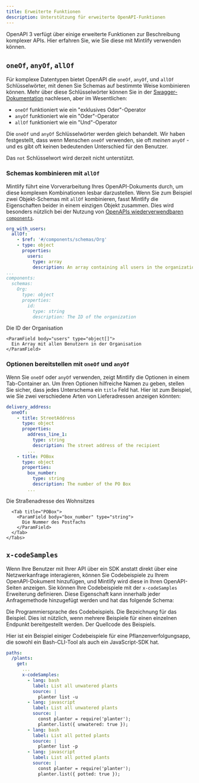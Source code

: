 ```yaml
---
title: Erweiterte Funktionen
description: Unterstützung für erweiterte OpenAPI-Funktionen
---
```


OpenAPI 3 verfügt über einige erweiterte Funktionen zur Beschreibung komplexer APIs. Hier erfahren Sie, wie Sie diese mit Mintlify verwenden können.

## `oneOf`, `anyOf`, `allOf`

Für komplexe Datentypen bietet OpenAPI die `oneOf`, `anyOf`, und `allOf` Schlüsselwörter, mit denen Sie Schemas auf bestimmte Weise kombinieren können. Mehr über diese Schlüsselwörter können Sie in der [Swagger-Dokumentation](https://swagger.io/docs/specification/data-models/oneof-anyof-allof-not/) nachlesen, aber im Wesentlichen:

* `oneOf` funktioniert wie ein "exklusives Oder"-Operator
* `anyOf` funktioniert wie ein "Oder"-Operator
* `allOf` funktioniert wie ein "Und"-Operator

<Warning>Die `oneOf` und `anyOf` Schlüsselwörter werden gleich behandelt. Wir haben festgestellt, dass wenn Menschen `oneOf` verwenden, sie oft *meinen* `anyOf` - und es gibt oft keinen bedeutenden Unterschied für den Benutzer.</Warning>

<Info>Das `not` Schlüsselwort wird derzeit nicht unterstützt.</Info>

### Schemas kombinieren mit `allOf`

Mintlify führt eine Vorverarbeitung Ihres OpenAPI-Dokuments durch, um diese komplexen Kombinationen lesbar darzustellen. Wenn Sie zum Beispiel zwei Objekt-Schemas mit `allOf` kombinieren, fasst Mintlify die Eigenschaften beider in einem einzigen Objekt zusammen. Dies wird besonders nützlich bei der Nutzung von [OpenAPIs wiederverwendbaren `components`](https://swagger.io/docs/specification/components/).

```yaml
org_with_users:
  allOf:
    - $ref: '#/components/schemas/Org'
    - type: object
      properties:
        users:
          type: array
          description: An array containing all users in the organization
...
components:
  schemas:
    Org:
      type: object
      properties:
        id:
          type: string
          description: The ID of the organization
```

<ParamField body="org_with_users" type="object">
  <Expandable>
    <ParamField body="id" type="string">
      Die ID der Organisation
    </ParamField>

    <ParamField body="users" type="object[]">
      Ein Array mit allen Benutzern in der Organisation
    </ParamField>
  </Expandable>
</ParamField>

### Optionen bereitstellen mit `oneOf` und `anyOf`

Wenn Sie `oneOf` oder `anyOf` verwenden, zeigt Mintlify die Optionen in einem Tab-Container an. Um Ihren Optionen hilfreiche Namen zu geben, stellen Sie sicher, dass jedes Unterschema ein `title` Feld hat. Hier ist zum Beispiel, wie Sie zwei verschiedene Arten von Lieferadressen anzeigen könnten:

```yaml
delivery_address:
  oneOf:
    - title: StreetAddress
      type: object
      properties:
        address_line_1:
          type: string
          description: The street address of the recipient
        ...
    - title: POBox
      type: object
      properties:
        box_number:
          type: string
          description: The number of the PO Box
        ...
```

<ParamField body="delivery_address" type="object">
  <div className="mt-4 rounded-xl border border-gray-100 px-4 pb-4 pt-2 dark:border-white/10">
    <Tabs>
      <Tab title="StreetAddress">
        <ParamField body="address_line_1" type="string">
          Die Straßenadresse des Wohnsitzes
        </ParamField>
      </Tab>

      <Tab title="POBox">
        <ParamField body="box_number" type="string">
          Die Nummer des Postfachs
        </ParamField>
      </Tab>
    </Tabs>
  </div>
</ParamField>

## `x-codeSamples`

Wenn Ihre Benutzer mit Ihrer API über ein SDK anstatt direkt über eine Netzwerkanfrage interagieren, können Sie Codebeispiele zu Ihrem OpenAPI-Dokument hinzufügen, und Mintlify wird diese in Ihren OpenAPI-Seiten anzeigen. Sie können Ihre Codebeispiele mit der `x-codeSamples` Erweiterung definieren. Diese Eigenschaft kann innerhalb jeder Anfragemethode hinzugefügt werden und hat das folgende Schema:

<ParamField body="lang" type="string" required>
  Die Programmiersprache des Codebeispiels.
</ParamField>

<ParamField body="label" type="string">
  Die Bezeichnung für das Beispiel. Dies ist nützlich, wenn mehrere Beispiele für einen einzelnen Endpunkt bereitgestellt werden.
</ParamField>

<ParamField body="source" type="string" required>
  Der Quellcode des Beispiels.
</ParamField>

Hier ist ein Beispiel einiger Codebeispiele für eine Pflanzenverfolgungsapp, die sowohl ein Bash-CLI-Tool als auch ein JavaScript-SDK hat.

```yaml
paths:
  /plants:
    get:
      ...
      x-codeSamples:
        - lang: bash
          label: List all unwatered plants
          source: |
            planter list -u
        - lang: javascript
          label: List all unwatered plants
          source: |
            const planter = require('planter');
            planter.list({ unwatered: true });
        - lang: bash
          label: List all potted plants
          source: |
            planter list -p
        - lang: javascript
          label: List all potted plants
          source: |
            const planter = require('planter');
            planter.list({ potted: true });
```
